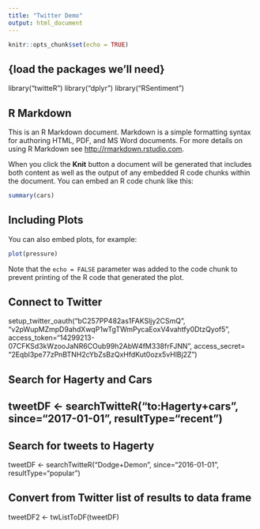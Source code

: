 ```yaml
---
title: "Twitter Demo"
output: html_document
---
```


```r
knitr::opts_chunk$set(echo = TRUE)
```

## {load the packages we'll need}
library("twitteR")
library("dplyr")
library("RSentiment")


## R Markdown

This is an R Markdown document. Markdown is a simple formatting syntax for authoring HTML, PDF, and MS Word documents. For more details on using R Markdown see <http://rmarkdown.rstudio.com>.

When you click the **Knit** button a document will be generated that includes both content as well as the output of any embedded R code chunks within the document. You can embed an R code chunk like this:

```r
summary(cars)
```

## Including Plots

You can also embed plots, for example:

```r
plot(pressure)
```

Note that the `echo = FALSE` parameter was added to the code chunk to prevent printing of the R code that generated the plot.

## Connect to Twitter
setup_twitter_oauth("bC257PP482as1FAKSljy2CSmQ", "v2pWupMZmpD9ahdXwqP1wTgTWmPycaEoxV4vahtfy0DtzQyof5", access_token="14299213-07CFKSd3kWzooJaNR6COub99h2AbW4fM338frFJNN", access_secret=
"2Eqbl3pe77zPnBTNH2cYbZsBzQxHfdKut0ozx5vHlBj2Z")

## Search for Hagerty and Cars
## tweetDF <- searchTwitteR("to:Hagerty+cars", since="2017-01-01", resultType="recent")

## Search for tweets to Hagerty
tweetDF <- searchTwitteR("Dodge+Demon", since="2016-01-01", resultType="popular")

## Convert from Twitter list of results to data frame
tweetDF2 <- twListToDF(tweetDF)

